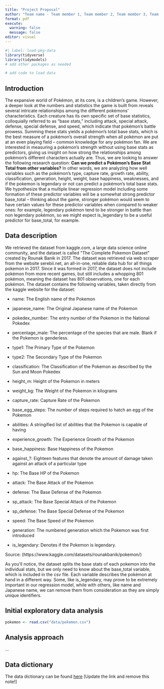```yaml
---
title: "Project Proposal"
author: "Team name - Team member 1, Team member 2, Team member 3, Team member 4"
format: pdf
execute: 
  warning: false
  message: false
editor: visual
---
```


```r
#| label: load-pkg-data
library(tidyverse)
library(tidymodels)
# add other packages as needed

# add code to load data
```

## Introduction

The expansive world of Pokémon, at its core, is a children's game. However, a deeper look at the numbers and statistics the game is built from reveals several intricate relationships among the different pokémons' characteristics. Each creature has its own specific set of base statistics, colloquially referred to as "base stats," including attack, special attack, defense, special defense, and speed, which indicate that pokémon's battle prowess. Summing these stats yields a pokémon's total base stats, which is the best measure of a pokémon's overall strength when all pokémon are put at an even playing field -- common knowledge for any pokémon fan. We are interested in measuring a pokémon's strength without using base stats as predictors, giving us insight on how strong the relationships among pokémon's different characters actually are. Thus, we are looking to answer the following research question: **Can we predict a Pokémon's Base Stat Total from other variables?** In other words, we are analyzing how well variables such as the pokémon's type, capture rate, growth rate, ability, classification, generation, height, weight, base happiness, weaknesses, and if the pokemon is legendary or not can predict a pokémon's total base stats. We hypothesize that a multiple linear regression model including some formation of these predictor variables will be a somewhat strong predictor base_total -- thinking about the game, stronger pokémon would seem to have certain values for these predictor variables when compared to weaker ones: for example, legendary pokémon tend to be stronger in battle than non legendary pokémon, so we might expect is_legendary to be a useful predictor for base_total, for example.

## Data description

We retrieved the dataset from kaggle.com, a large data science online community, and the dataset is called \"The Complete Pokemon Dataset\" created by Rounak Banik in 2017. The dataset was retrieved via web scraper from the website serebii.net, an all-in-one, reliable data hub for all things pokemon in 2017. Since it was formed in 2017, the dataset does not include pokémon from more recent games, but still includes a whopping 801 pokémon, meaning the dataset has 801 observations, one for each pokémon. The dataset contains the following variables, taken directly from the kaggle website for the dataset:

-   name: The English name of the Pokemon

-   japanese_name: The Original Japanese name of the Pokemon

-   pokedex_number: The entry number of the Pokemon in the National Pokedex

-   percentage_male: The percentage of the species that are male. Blank if the Pokemon is genderless.

-   type1: The Primary Type of the Pokemon

-   type2: The Secondary Type of the Pokemon

-   classification: The Classification of the Pokemon as described by the Sun and Moon Pokedex

-   height_m: Height of the Pokemon in meters

-   weight_kg: The Weight of the Pokemon in kilograms

-   capture_rate: Capture Rate of the Pokemon

-   base_egg_steps: The number of steps required to hatch an egg of the Pokemon

-   abilities: A stringified list of abilities that the Pokemon is capable of having

-   experience_growth: The Experience Growth of the Pokemon

-   base_happiness: Base Happiness of the Pokemon

-   against\_?: Eighteen features that denote the amount of damage taken against an attack of a particular type

-   hp: The Base HP of the Pokemon

-   attack: The Base Attack of the Pokemon

-   defense: The Base Defense of the Pokemon

-   sp_attack: The Base Special Attack of the Pokemon

-   sp_defense: The Base Special Defense of the Pokemon

-   speed: The Base Speed of the Pokemon

-   generation: The numbered generation which the Pokemon was first introduced

-   is_legendary: Denotes if the Pokemon is legendary.

Source: (https://www.kaggle.com/datasets/rounakbanik/pokemon/)

As you\'ll notice, the dataset splits the base stats of each pokemon into the individual stats, but we only need to know about the base_total variable, which is included in the csv file. Each variable describes the pokémon at hand in a different way. Some, like is_legendary, may prove to be extremely important in our regression model, while with others, like name and Japanese name, we can remove them from consideration as they are simply unique identifiers.

## Initial exploratory data analysis

```r
pokemon <- read.csv("data/pokemon.csv")
```

## Analysis approach

...

## Data dictionary

The data dictionary can be found [here](ADD%20LINK!!!) \[Update the link and remove this note!\]
